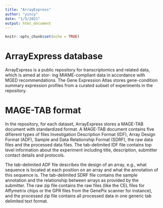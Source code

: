 ```yaml
---
title: "ArrayExpress"
author: "yincy"
date: "1/5/2021"
output: html_document
---
```


```r
knitr::opts_chunk$set(echo = TRUE)
```


# ArrayExpress database  
ArrayExpress is a public repository for transcriptomics and related data, which is aimed at stor-
ing MIAME-compliant data in accordance with MGED recommendations. The Gene Expression
Atlas stores gene-condition summary expression profiles from a curated subset of experiments in
the repository.  

# MAGE-TAB format  
In the repository, for each dataset, ArrayExpress stores a MAGE-TAB document with standardized format. A MAGE-TAB document contains five difierent types of files Investigation Description Format (IDF), Array Design Format (ADF), Sample and Data Relationship Format (SDRF), the raw data files and the processed data files. The tab-delimited IDF file contains top level information about the experiment including title, description, submitter contact details and protocols.  

The tab-delimited ADF file describes the design of an array, e.g., what sequence is located at each position on an array and what the annotation of this sequence is. The tab-delimited SDRF file contains the sample annotation and the relationship between arrays as provided by the submitter. The raw zip file contains the raw files (like the CEL files for Affymetrix chips or the GPR files from the GenePix scanner for instance), and the processed zip file contains all processed data in one generic tab delimited text format.  





